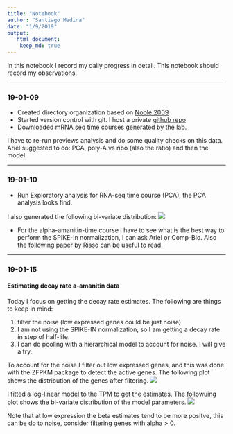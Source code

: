 ```yaml
---
title: "Notebook"
author: "Santiago Medina"
date: "1/9/2019"
output:
   html_document:
    keep_md: true
---
```


In this notebook I record my daily progress in detail. This notebook should record
my observations.

***
### 19-01-09

+ Created directory organization based on [Noble 2009](https://journals.plos.org/ploscompbiol/article?id=10.1371/journal.pcbi.1000424)
+ Started version control with git. I host a private [github repo](https://github.com/santiago1234/MZT-rna-stability)
+ Downloaded mRNA seq time courses generated by the lab.

I have to re-run previews analysis and do some quality checks on this data. Ariel suggested to do: PCA, poly-A vs ribo (also the ratio) and then the model.

***
### 19-01-10

+ Run Exploratory analysis for RNA-seq time course (PCA), the PCA analysis looks find.

I also generated the following bi-variate distribution: ![](../../results/19-01-10-EDA-RNA-time-course/figures/bivariate_polyA-1.png)

- For the alpha-amanitin-time course I have to see what is the best way to perform the SPIKE-in normalization, I can
  ask Ariel or Comp-Bio. Also the following paper by [Risso](https://www.nature.com/articles/nbt.2931) can be useful to read.

***
### 19-01-15 

#### Estimating decay rate a-amanitin data

Today I focus on getting the decay rate estimates. The following are things to keep in mind:

1. filter the noise (low expressed genes could be just noise)
2. I am not using the SPIKE-IN normalization, so I am getting a decay rate in step of half-life.
3. I can do pooling with a hierarchical model to account for noise. I will give a try.

To account for the noise I filter out low expressed genes, and this was done with the ZFPKM package to detect the active genes. The following plot shows the distribution of the genes after filtering. ![](../../results/19-01-11-GetDecayRateFromTimeCourse/figures/active_genes-1.png)

I fitted a log-linear model to the TPM to get the estimates. The followuing plot shows the bi-variate distribution of the model parameters. ![](../../results/19-01-11-GetDecayRateFromTimeCourse/figures/get_estimates-1.png)

Note that at low expression the beta estimates tend to be more positve, this can be do to noise, consider filtering genes with alpha > 0.